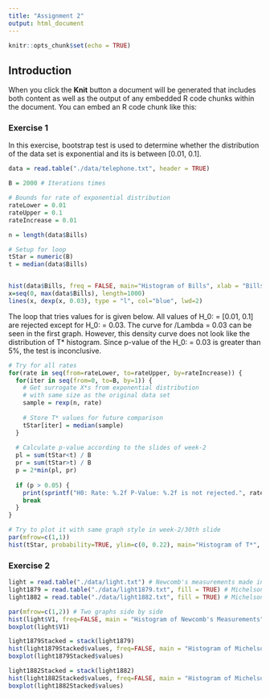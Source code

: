 ```yaml
---
title: "Assignment 2"
output: html_document
---
```


```r
knitr::opts_chunk$set(echo = TRUE)
```

## Introduction

When you click the **Knit** button a document will be generated that includes both content as well as the output of any embedded R code chunks within the document. You can embed an R code chunk like this:

### Exercise 1

In this exercise, bootstrap test is used to determine whether the distribution of the data set is exponential and its \Lamda is between [0.01, 0.1].

```r
data = read.table("./data/telephone.txt", header = TRUE)

B = 2000 # Iterations times

# Bounds for rate of exponential distribution
rateLower = 0.01
rateUpper = 0.1
rateIncrease = 0.01

n = length(data$Bills)

# Setup for loop
tStar = numeric(B)
t = median(data$Bills)


hist(data$Bills, freq = FALSE, main="Histogram of Bills", xlab = "Bills")
x=seq(0, max(data$Bills), length=1000)
lines(x, dexp(x, 0.03), type = "l", col="blue", lwd=2)
```

The loop that tries values for \Lambda is given below. All values of H_0: \Lambda = [0.01, 0.1] are rejected except for H_0: \Lambda = 0.03. The curve for /Lambda = 0.03 can be seen in the first graph. However, this density curve does not look like the distribution of T* histogram. Since p-value of the H_0: \Lambda = 0.03 is greater than 5%, the test is inconclusive.

```r
# Try for all rates
for(rate in seq(from=rateLower, to=rateUpper, by=rateIncrease)) {
  for(iter in seq(from=0, to=B, by=1)) {
    # Get surrogate X*s from exponential distribution
    # with same size as the original data set
    sample = rexp(n, rate)
    
    # Store T* values for future comparison
    tStar[iter] = median(sample)
  }
  
  # Calculate p-value according to the slides of week-2
  pl = sum(tStar<t) / B
  pr = sum(tStar>t) / B
  p = 2*min(pl, pr)
  
  if (p > 0.05) {
    print(sprintf("H0: Rate: %.2f P-Value: %.2f is not rejected.", rate, p))
    break
  }
}

# Try to plot it with same graph style in week-2/30th slide
par(mfrow=c(1,1))
hist(tStar, probability=TRUE, ylim=c(0, 0.22), main="Histogram of T*", xlab = "T*")
```

### Exercise 2

```r

light = read.table("./data/light.txt") # Newcomb's measurements made in 1882 on three days
light1879 = read.table("./data/light1879.txt", fill = TRUE) # Michelson's measurements in 1879
light1882 = read.table("./data/light1882.txt", fill = TRUE) # Michelson's measurements in 1882

par(mfrow=c(1,2)) # Two graphs side by side
hist(light$V1, freq=FALSE, main = "Histogram of Newcomb's Measurements")
boxplot(light$V1)

light1879Stacked = stack(light1879)
hist(light1879Stacked$values, freq=FALSE, main = "Histogram of Michelson's Measurements in 1879")
boxplot(light1879Stacked$values)

light1882Stacked = stack(light1882)
hist(light1882Stacked$values, freq=FALSE, main = "Histogram of Michelson's Measurements in 1882")
boxplot(light1882Stacked$values)

```
